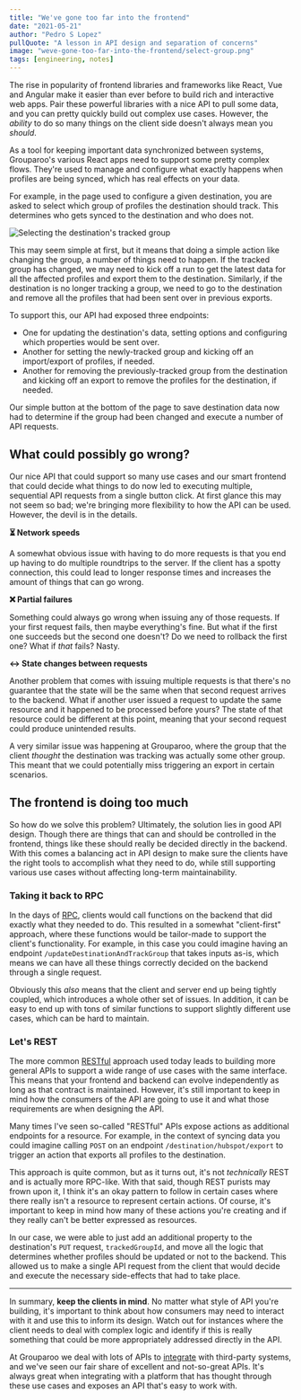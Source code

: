 ```yaml
---
title: "We've gone too far into the frontend"
date: "2021-05-21"
author: "Pedro S Lopez"
pullQuote: "A lesson in API design and separation of concerns"
image: "weve-gone-too-far-into-the-frontend/select-group.png"
tags: [engineering, notes]
---
```


The rise in popularity of frontend libraries and frameworks like React, Vue and Angular make it easier than ever before to build rich and interactive web apps. Pair these powerful libraries with a nice API to pull some data, and you can pretty quickly build out complex use cases. However, the _ability_ to do so many things on the client side doesn't always mean you _should_.

As a tool for keeping important data synchronized between systems, Grouparoo's various React apps need to support some pretty complex flows. They're used to manage and configure what exactly happens when profiles are being synced, which has real effects on your data.

For example, in the page used to configure a given destination, you are asked to select which group of profiles the destination should track. This determines who gets synced to the destination and who does not.

<Image
  centered
  alt="Selecting the destination's tracked group"
  src="weve-gone-too-far-into-the-frontend/select-group.png"
  width={861}
  height={533}
/>

This may seem simple at first, but it means that doing a simple action like changing the group, a number of things need to happen. If the tracked group has changed, we may need to kick off a run to get the latest data for all the affected profiles and export them to the destination. Similarly, if the destination is no longer tracking a group, we need to go to the destination and remove all the profiles that had been sent over in previous exports.

To support this, our API had exposed three endpoints:

- One for updating the destination's data, setting options and configuring which properties would be sent over.
- Another for setting the newly-tracked group and kicking off an import/export of profiles, if needed.
- Another for removing the previously-tracked group from the destination and kicking off an export to remove the profiles for the destination, if needed.

Our simple button at the bottom of the page to save destination data now had to determine if the group had been changed and execute a number of API requests.

## What could possibly go wrong?

Our nice API that could support so many use cases and our smart frontend that could decide what things to do now led to executing multiple, sequential API requests from a single button click. At first glance this may not seem so bad; we're bringing more flexibility to how the API can be used. However, the devil is in the details.

**⏳ Network speeds**

A somewhat obvious issue with having to do more requests is that you end up having to do multiple roundtrips to the server. If the client has a spotty connection, this could lead to longer response times and increases the amount of things that can go wrong.

**❌ Partial failures**

Something could always go wrong when issuing any of those requests. If your first request fails, then maybe everything's fine. But what if the first one succeeds but the second one doesn't? Do we need to rollback the first one? What if _that_ fails? Nasty.

**↔️ State changes between requests**

Another problem that comes with issuing multiple requests is that there's no guarantee that the state will be the same when that second request arrives to the backend. What if another user issued a request to update the same resource and it happened to be processed before yours? The state of that resource could be different at this point, meaning that your second request could produce unintended results.

A very similar issue was happening at Grouparoo, where the group that the client _thought_ the destination was tracking was actually some other group. This meant that we could potentially miss triggering an export in certain scenarios.

## The frontend is doing too much

So how do we solve this problem? Ultimately, the solution lies in good API design. Though there are things that can and should be controlled in the frontend, things like these should really be decided directly in the backend. With this comes a balancing act in API design to make sure the clients have the right tools to accomplish what they need to do, while still supporting various use cases without affecting long-term maintainability.

### Taking it back to RPC

In the days of [RPC](https://en.wikipedia.org/wiki/Remote_procedure_call), clients would call functions on the backend that did exactly what they needed to do. This resulted in a somewhat "client-first" approach, where these functions would be tailor-made to support the client's functionality. For example, in this case you could imagine having an endpoint `/updateDestinationAndTrackGroup` that takes inputs as-is, which means we can have all these things correctly decided on the backend through a single request.

Obviously this _also_ means that the client and server end up being tightly coupled, which introduces a whole other set of issues. In addition, it can be easy to end up with tons of similar functions to support slightly different use cases, which can be hard to maintain.

### Let's REST

The more common [RESTful](https://en.wikipedia.org/wiki/Representational_state_transfer) approach used today leads to building more general APIs to support a wide range of use cases with the same interface. This means that your frontend and backend can evolve independently as long as that contract is maintained. However, it's still important to keep in mind how the consumers of the API are going to use it and what those requirements are when designing the API.

Many times I've seen so-called "RESTful" APIs expose actions as additional endpoints for a resource. For example, in the context of syncing data you could imagine calling `POST` on an endpoint `/destination/hubspot/export` to trigger an action that exports all profiles to the destination.

This approach is quite common, but as it turns out, it's not _technically_ REST and is actually more RPC-like. With that said, though REST purists may frown upon it, I think it's an okay pattern to follow in certain cases where there really isn't a resource to represent certain actions. Of course, it's important to keep in mind how many of these actions you're creating and if they really can't be better expressed as resources.

In our case, we were able to just add an additional property to the destination's `PUT` request, `trackedGroupId`, and move all the logic that determines whether profiles should be updated or not to the backend. This allowed us to make a single API request from the client that would decide and execute the necessary side-effects that had to take place.

---

In summary, **keep the clients in mind**. No matter what style of API you're building, it's important to think about how consumers may need to interact with it and use this to inform its design. Watch out for instances where the client needs to deal with complex logic and identify if this is really something that could be more appropriately addressed directly in the API.

At Grouparoo we deal with lots of APIs to [integrate](/integrations) with third-party systems, and we've seen our fair share of excellent and not-so-great APIs. It's always great when integrating with a platform that has thought through these use cases and exposes an API that's easy to work with.

